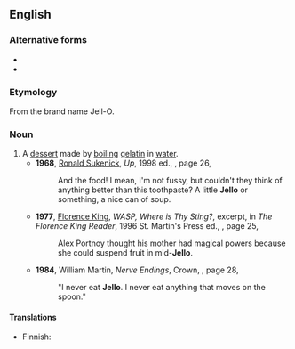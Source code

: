 {{also|jello|jellõ|Jell-O}}
==English==
{{wikipedia|gelatin dessert}}

===Alternative forms===
* {{l|en|Jell-O}}
* {{l|en|jello}}

===Etymology===
From the brand name Jell-O.

===Noun===
{{en-noun|-}}
# A [[dessert]] made by [[boil]]ing [[gelatin]] in [[water]].
#* '''1968''', [[w:Ronald Sukenick|Ronald Sukenick]], ''Up'', 1998 ed., {{ISBN|1573660450}}, page 26,
#*: And the food! I mean, I'm not fussy, but couldn't they think of anything better than this toothpaste? A little '''Jello''' or something, a nice can of soup.
#* '''1977''', [[w:Florence King|Florence King]], ''WASP, Where is Thy Sting?'', excerpt, in ''The Florence King Reader'', 1996 St. Martin's Press ed., {{ISBN|0312143370}}, page 25,
#*: Alex Portnoy thought his mother had magical powers because she could suspend fruit in mid-'''Jello'''.
#* '''1984''', William Martin, ''Nerve Endings'', Crown, {{ISBN|0517550881}}, page 28,
#*: "I never eat '''Jello'''. I never eat anything that moves on the spoon."

====Translations====
{{trans-top|A dessert made by boiling gelatin in water}}
* Finnish: {{t+|fi|hyytelö}}
{{trans-mid}}
{{trans-bottom}}